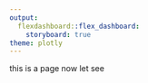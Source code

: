 ```yaml
---
output: 
  flexdashboard::flex_dashboard:
    storyboard: true
theme: plotly
---
```

this is a page now let see
